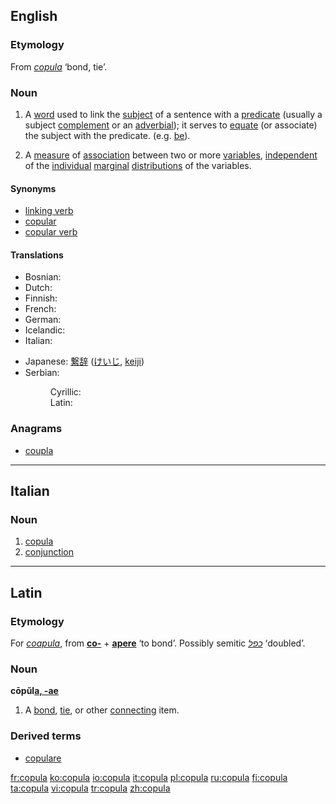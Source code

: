 {{wikipedia|copula}}
==English==

===Etymology===
From {{L.}} ''[[#Latin|copula]]'' ‘bond, tie’.

===Noun===
{{en-noun}}

# {{grammar}} A [[word]] used to link the [[subject]] of a sentence with a [[predicate]] (usually a subject [[complement]] or an [[adverbial]]); it serves to [[equate]] (or associate) the subject with the predicate. (e.g. [[be]]).
# {{statistics}} A [[measure]] of [[association]] between two or more [[variable]]s, [[independent]] of the [[individual]] [[marginal]] [[distribution]]s of the variables.<!--This is encyclopedic: Sklar’s theorem states this is always possible, and if the marginal distributions are continuous, then the copula is unique. Basically, the copula density plots the quantiles of the variable against each other, and the copula C(x1,x2,&hellip;)=Integral from (0,0,0&hellip;) to (X1=x1,X2=x2,&hellip;) of the copula density. The copula is always a number between zero and one. If the marginals are Gaussian and you use a Gaussian copula, you get a correlation.-->

====Synonyms====
* [[linking verb]]
* [[copular]]
* [[copular verb]]

====Translations====
{{trans-top|grammar: linking kind of word}}
* Bosnian: {{t-|bs|kopula|f}}
* Dutch: {{t+|nl|koppelwerkwoord|n}}
* Finnish: {{t-|fi|kopula}}
* French: {{t+|fr|copule|f}}
* German: {{t+|de|Kopula|n}}
* Icelandic: {{t-|is|tengisögn|f}}
* Italian: {{t+|it|copula|f}}
{{trans-mid}}
* Japanese: [[繋辞]] ([[けいじ]], [[keiji]])
* Serbian:
*: Cyrillic: {{t-|sr|копула|m|sc=Cyrl}}
*: Latin: {{t-|sr|kopula|m}}
{{trans-bottom}}

{{trans-top|statistics: measure of association}}
{{trans-mid}}
{{trans-bottom}}
===Anagrams===
* [[coupla]]
----

==Italian==

===Noun===
{{it-noun|copul|f|a|e}}

# [[copula#English|copula]]
# [[conjunction]]

----

==Latin==

===Etymology===
For ''[[coapula]]'', from '''[[co-]]''' + '''[[apere]]''' ‘to bond’. Possibly semitic ''[[כפל]]'' ‘doubled’.

===Noun===
'''cōpŭl[[Appendix:Latin first declension|a, -ae]]''' {{f}}

# A [[bond]], [[tie]], or other [[connect]]ing item.

===Derived terms===
* [[copulare]]

[[fr:copula]]
[[ko:copula]]
[[io:copula]]
[[it:copula]]
[[pl:copula]]
[[ru:copula]]
[[fi:copula]]
[[ta:copula]]
[[vi:copula]]
[[tr:copula]]
[[zh:copula]]